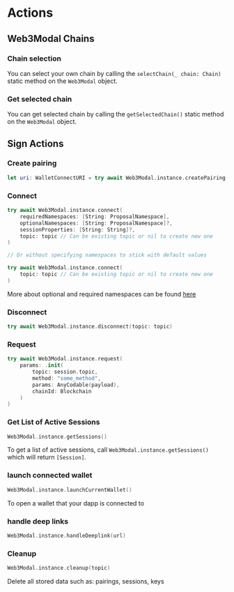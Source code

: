 # Actions

## Web3Modal Chains

### Chain selection

You can select your own chain by calling the `selectChain(_ chain: Chain)` static method on the `Web3Modal` object.

### Get selected chain

You can get selected chain by calling the `getSelectedChain()` static method on the `Web3Modal` object.

## Sign Actions

### Create pairing

```swift
let uri: WalletConnectURI = try await Web3Modal.instance.createPairing()
```

### Connect

```swift
try await Web3Modal.instance.connect(
    requiredNamespaces: [String: ProposalNamespace],
    optionalNamespaces: [String: ProposalNamespace]?,
    sessionProperties: [String: String]?,
    topic: topic // Can be existing topic or nil to create new one
)

// Or without specifying namespaces to stick with default values

try await Web3Modal.instance.connect(
    topic: topic // Can be existing topic or nil to create new one
)
```

More about optional and required namespaces can be found [here](https://github.com/ChainAgnostic/CAIPs/blob/master/CAIPs/caip-25.md)

### Disconnect

```swift
try await Web3Modal.instance.disconnect(topic: topic)
```

### Request

```swift
try await Web3Modal.instance.request(
    params: .init(
        topic: session.topic,
        method: "some_method",
        params: AnyCodable(payload),
        chainId: Blockchain
    )
)
```

### Get List of Active Sessions

```swift
Web3Modal.instance.getSessions()
```

To get a list of active sessions, call `Web3Modal.instance.getSessions()` which will return `[Session]`.

### launch connected wallet

```swift
Web3Modal.instance.launchCurrentWallet()
```

To open a wallet that your dapp is connected to

### handle deep links

```swift
Web3Modal.instance.handleDeeplink(url)
```

### Cleanup

```swift
Web3Modal.instance.cleanup(topic)
```

Delete all stored data such as: pairings, sessions, keys
